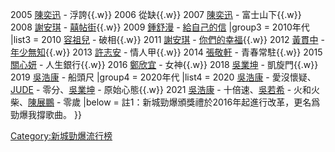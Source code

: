 {{Navbox with columns
|name    = 新城勁爆頒獎禮勁爆數碼音樂台最欣賞歌曲大獎
|title   = [[新城勁爆頒獎禮]]新城勁爆數碼音樂台最欣賞歌曲
|titlestyle = background: #E6CFE6
|groupstyle = background: #E6CFE6
|group1 = 2000年代
|list1 = {{nowrap begin}}
2004 [[古巨基]] - [[愛與誠]]{{.w}}
2005 [[陳奕迅]] - 浮誇{{.w}}
2006 從缺{{.w}}
2007 [[陳奕迅]] - 富士山下{{.w}}
2008 [[謝安琪]] - [[囍帖街 (歌曲)|囍帖街]]{{.w}}
2009 [[鍾舒漫]] - [[給自己的信]]
{{nowrap end}}
|group3 = 2010年代
|list3 = {{nowrap begin}}
2010 [[容祖兒]] - 破相{{.w}}
2011 [[謝安琪]] - [[你們的幸福]]{{.w}}
2012 [[黃貫中]] - [[年少無知]]{{.w}}
2013 [[許志安]] - 情人甲{{.w}}
2014 [[張敬軒]] - 青春常駐{{.w}}
2015 [[關心妍]] - 人生銀行{{.w}}
2016 [[鄭欣宜]] - 女神{{.w}}
2018 [[吳業坤]] - 凱旋門{{.w}}
2019 [[吳浩康]] - 船頭尺
{{nowrap end}}
|group4 = 2020年代
|list4 = {{nowrap begin}}
2020 [[吳浩康]] - 愛沒懷疑、[[曾若華|JUDE]] - 零分、[[吳業坤]] - 原始心態{{.w}}
2021 [[吳浩康]] - 十倍速、[[吳若希]] - 火和火柴、[[陳展鵬]] - 零歲
{{nowrap end}}
|below = 註1：新城勁爆頒獎禮於2016年起進行改革，更名爲勁爆我撐歌曲。
}}
<noinclude>
[[Category:新城勁爆流行榜]]
</noinclude>